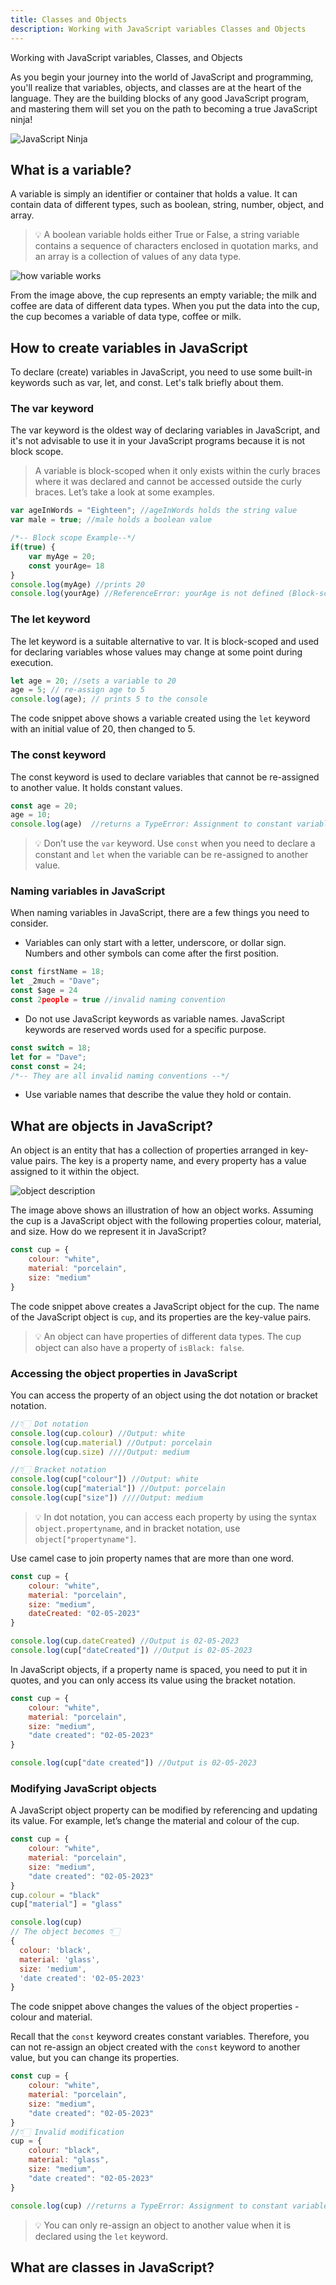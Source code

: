 ```yaml
---
title: Classes and Objects
description: Working with JavaScript variables Classes and Objects
---
```



<SubHeading color="#25c2a0">Working with JavaScript variables, Classes, and Objects</SubHeading>

As you begin your journey into the world of JavaScript and programming, you'll realize that variables, objects, and classes are at the heart of the language. They are the building blocks of any good JavaScript program, and mastering them will set you on the path to becoming a true JavaScript ninja!

![JavaScript Ninja](https://media.giphy.com/media/v1.Y2lkPTc5MGI3NjExNGUxN2MwYmYzYTRmNWY0YmNhNzFkOWIzYTY5YWM1ZDg4ZDY0ZDY2NyZlcD12MV9pbnRlcm5hbF9naWZzX2dpZklkJmN0PWc/jzHFPlw89eTqU/giphy.gif)

## What is a variable?  
A variable is simply an identifier or container that holds a value. It can contain data of different types, such as boolean, string, number, object, and array.
> 💡 A boolean variable holds either True or False, a string variable contains a sequence of characters enclosed in quotation marks, and an array is a collection of values of any data type.

![how variable works](https://user-images.githubusercontent.com/67129211/235643175-92e8441b-1360-4f55-9264-a225ab1165b9.png)

From the image above, the cup represents an empty variable; the milk and coffee are data of different data types. When you put the data into the cup, the cup becomes a variable of data type, coffee or milk. 

## How to create variables in JavaScript
To declare (create) variables in JavaScript, you need to use some built-in keywords such as var, let, and const. Let's talk briefly about them.
### The var keyword
The var keyword is the oldest way of declaring variables in JavaScript, and it's not advisable to use it in your JavaScript programs because it is not block scope. 
> A variable is block-scoped when it only exists within the curly braces where it was declared and cannot be accessed outside the curly braces. 
Let’s take a look at some examples.
```js
var ageInWords = "Eighteen"; //ageInWords holds the string value 
var male = true; //male holds a boolean value

/*-- Block scope Example--*/
if(true) {
    var myAge = 20;
    const yourAge= 18
}
console.log(myAge) //prints 20
console.log(yourAge) //ReferenceError: yourAge is not defined (Block-scoped)
```
### The let keyword
The let keyword is a suitable alternative to var. It is block-scoped and used for declaring variables whose values may change at some point during execution.
```js
let age = 20; //sets a variable to 20
age = 5; // re-assign age to 5
console.log(age); // prints 5 to the console
```
The code snippet above shows a variable created using the `let` keyword with an initial value of 20, then changed to 5.
### The const keyword
The const keyword is used to declare variables that cannot be re-assigned to another value. It holds constant values.
```js
const age = 20;
age = 10;
console.log(age)  //returns a TypeError: Assignment to constant variable. (Invalid)
```
> 💡 Don’t use the `var` keyword. Use `const` when you need to declare a constant and `let` when the variable can be re-assigned to another value.
### Naming variables in JavaScript
When naming variables in JavaScript, there are a few things you need to consider.
- Variables can only start with a letter, underscore, or dollar sign. Numbers and other symbols can come after the first position.
```js
const firstName = 18;
let _2much = "Dave";
const $age = 24
const 2people = true //invalid naming convention
```
- Do not use JavaScript keywords as variable names. JavaScript keywords are reserved words used for a specific purpose.
```js
const switch = 18; 
let for = "Dave"; 
const const = 24;
/*-- They are all invalid naming conventions --*/
```
- Use variable names that describe the value they hold or contain.
## What are objects in JavaScript?
An object is an entity that has a collection of properties arranged in key-value pairs. The key is a property name, and every property has a value assigned to it within the object.

![object description](https://user-images.githubusercontent.com/67129211/235659909-9744605b-5620-468e-b0c6-2cd40cf504ea.png)

The image above shows an illustration of how an object works. Assuming the cup is a JavaScript object with the following properties colour, material, and size. How do we represent it in JavaScript?
```js
const cup = {
	colour: "white",
	material: "porcelain",
	size: "medium"
}
```
The code snippet above creates a JavaScript object for the cup. The name of the JavaScript object is `cup`, and its properties are the key-value pairs.
> 💡 An object can have properties of different data types. The cup object can also have a property of `isBlack: false`.

### Accessing the object properties in JavaScript
You can access the property of an object using the dot notation or bracket notation. 
```js
//👇🏻 Dot notation
console.log(cup.colour) //Output: white
console.log(cup.material) //Output: porcelain
console.log(cup.size) ////Output: medium

//👇🏻 Bracket notation
console.log(cup["colour"]) //Output: white
console.log(cup["material"]) //Output: porcelain
console.log(cup["size"]) ////Output: medium
```
> 💡 In dot notation, you can access each property by using the syntax `object.propertyname`, and in bracket notation, use `object["propertyname"]`.

Use camel case to join property names that are more than one word.
```js
const cup = {
	colour: "white",
	material: "porcelain",
	size: "medium",
	dateCreated: "02-05-2023"
}

console.log(cup.dateCreated) //Output is 02-05-2023
console.log(cup["dateCreated"]) //Output is 02-05-2023
```
In JavaScript objects, if a property name is spaced, you need to put it in quotes, and you can only access its value using the bracket notation.
```js
const cup = {
	colour: "white",
	material: "porcelain",
	size: "medium",
	"date created": "02-05-2023"
}

console.log(cup["date created"]) //Output is 02-05-2023
```
### Modifying JavaScript objects
A JavaScript object property can be modified by referencing and updating its value. For example, let’s change the material and colour of the cup.
```js
const cup = {
	colour: "white",
	material: "porcelain",
	size: "medium",
	"date created": "02-05-2023"
}
cup.colour = "black"
cup["material"] = "glass"

console.log(cup)
// The object becomes 👇🏻
{
  colour: 'black',
  material: 'glass',
  size: 'medium',
  'date created': '02-05-2023'
}
```
The code snippet above changes the values of the object properties - colour and material.

Recall that the `const` keyword creates constant variables. Therefore, you can not re-assign an object created with the `const` keyword to another value, but you can change its properties.
```js
const cup = {
	colour: "white",
	material: "porcelain",
	size: "medium",
	"date created": "02-05-2023"
}
//👇🏻 Invalid modification
cup = {
	colour: "black",
	material: "glass",
	size: "medium",
	"date created": "02-05-2023"
}

console.log(cup) //returns a TypeError: Assignment to constant variable
```
> 💡 You can only re-assign an object to another value when it is declared using the `let` keyword.

## What are classes in JavaScript?


